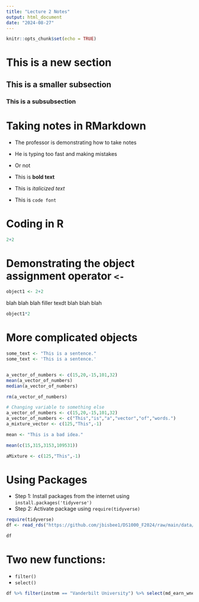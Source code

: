 ```yaml
---
title: "Lecture 2 Notes"
output: html_document
date: "2024-08-27"
---
```


```r
knitr::opts_chunk$set(echo = TRUE)
```

# This is a new section

## This is a smaller subsection

### This is a subsubsection

# Taking notes in RMarkdown

- The professor is demonstrating how to take notes

- He is typing too fast and making mistakes

- Or not

- This is **bold text**

- This is *italicized text*

- This is `code font`

# Coding in R

```r
2+2
```

# Demonstrating the object assignment operator `<-`

```r
object1 <- 2+2
```

blah blah blah filler texdt blah blah blah

```r
object1*2
```

# More complicated objects
```r
some_text <- "This is a sentence."
some_text <- 'This is a sentence.'


a_vector_of_numbers <- c(15,20,-15,101,32)
mean(a_vector_of_numbers)
median(a_vector_of_numbers)

rm(a_vector_of_numbers)

# Changing variable to something else
a_vector_of_numbers <- c(15,20,-15,101,32)
a_vector_of_numbers <- c("This","is","a","vector","of","words.")
a_mixture_vector <- c(125,"This",-1)

mean <- "This is a bad idea."

mean(c(15,315,3153,109531))

aMixture <- c(125,"This",-1)
```

# Using Packages

- Step 1: Install packages from the internet using `install.packages('tidyverse')`
- Step 2: Activate package using `require(tidyverse)`

```r
require(tidyverse)
df <- read_rds("https://github.com/jbisbee1/DS1000_F2024/raw/main/data/sc_debt.Rds")

df
```

# Two new functions:

- `filter()`
- `select()`

```r
df %>% filter(instnm == "Vanderbilt University") %>% select(md_earn_wne_p6)
```

